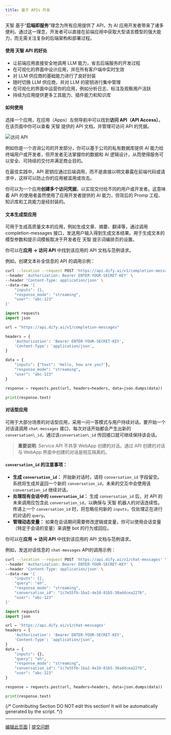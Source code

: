 ```yaml
---
title: 基于 APIs 开发
---
```


天智 基于“**后端即服务**”理念为所有应用提供了 API，为 AI 应用开发者带来了诸多便利。通过这一理念，开发者可以直接在前端应用中获取大型语言模型的强大能力，而无需关注复杂的后端架构和部署过程。

#### 使用 天智 API 的好处

* 让前端应用直接安全地调用 LLM 能力，省去后端服务的开发过程
* 在可视化的界面中设计应用，并在所有客户端中实时生效
* 对 LLM 供应商的基础能力进行了良好封装
* 随时切换 LLM 供应商，并对 LLM 的密钥进行集中管理
* 在可视化的界面中运营你的应用，例如分析日志、标注及观察用户活跃
* 持续为应用提供更多工具能力、插件能力和知识库

#### 如何使用

选择一个应用，在应用（Apps）左侧导航中可以找到**访问 API（API Access）**。在该页面中你可以查看 天智 提供的 API 文档，并管理可访问 API 的凭据。

![访问 API](https://assets-docs.dify.ai/dify-enterprise-mintlify/zh_CN/guides/application-publishing/97ff5a5d3fd280c617af917ca6c09322.png)

例如你是一个咨询公司的开发部分，你可以基于公司的私有数据库提供 AI 能力给终端用户或开发者，但开发者无法掌握你的数据和 AI 逻辑设计，从而使得服务可以安全、可持续的交付并满足商业目的。

<Warning>
在最佳实践中，API 密钥应通过后端调用，而不是直接以明文暴露在前端代码或请求中，这样可以防止你的应用被滥用或攻击。
</Warning>

你可以为一个应用**创建多个访问凭据**，以实现交付给不同的用户或开发者。这意味着 API 的使用者虽然使用了应用开发者提供的 AI 能力，但背后的 Promp 工程、知识库和工具能力是经封装的。

#### 文本生成型应用

可用于生成高质量文本的应用，例如生成文章、摘要、翻译等，通过调用 completion-messages 接口，发送用户输入得到生成文本结果。用于生成文本的模型参数和提示词模板取决于开发者在 天智 提示词编排页的设置。

你可以在**应用 -> 访问 API** 中找到该应用的 API 文档与范例请求。

例如，创建文本补全信息的 API 的调用示例：

```bash title="cURL"
curl --location --request POST 'https://api.dify.ai/v1/completion-messages' \
--header 'Authorization: Bearer ENTER-YOUR-SECRET-KEY' \
--header 'Content-Type: application/json' \
--data-raw '{
    "inputs": {},
    "response_mode": "streaming",
    "user": "abc-123"
}'
```

```python title="Python"
import requests
import json

url = "https://api.dify.ai/v1/completion-messages"

headers = {
    'Authorization': 'Bearer ENTER-YOUR-SECRET-KEY',
    'Content-Type': 'application/json',
}

data = {
    "inputs": {"text": 'Hello, how are you?'},
    "response_mode": "streaming",
    "user": "abc-123"
}

response = requests.post(url, headers=headers, data=json.dumps(data))

print(response.text)
```

#### 对话型应用

可用于大部分场景的对话型应用，采用一问一答模式与用户持续对话。要开始一个对话请调用 `chat-messages` 接口，每次对话开始都会产生出新的 `conversation\_id`，通过该`conversation\_id` 传回接口就可继续保持该会话。

> **重要说明**: Service API 不共享 WebApp 创建的对话。通过 API 创建的对话与 WebApp 界面中创建的对话是相互隔离的。

#### `conversation_id` 的注意事项：

- **生成 `conversation_id`：** 开始新对话时，请将 `conversation_id` 字段留空。系统将生成并返回一个新的 `conversation_id`，未来的交互中会使用该 `conversation_id` 继续对话。
- **处理现有会话中的 `conversation_id`：** 生成 `conversation_id` 后，对 API 的未来调用应包含此 `conversation_id`，以确保与 天智 机器人的对话连续性。传递上一个 `conversation_id` 时，将忽略任何新的 `inputs`，仅处理正在进行的对话的 `query`。
- **管理动态变量：** 如果在会话期间需要修改逻辑或变量，你可以使用会话变量（特定于会话的变量）来调整 bot 的行为或回应。

你可以在**应用 -> 访问 API** 中找到该应用的 API 文档与范例请求。

例如，发送对话信息的 `chat-messages` API的调用示例：

```bash title="cURL"
curl --location --request POST 'https://api.dify.ai/v1/chat-messages' \
--header 'Authorization: Bearer ENTER-YOUR-SECRET-KEY' \
--header 'Content-Type: application/json' \
--data-raw '{
    "inputs": {},
    "query": "eh",
    "response_mode": "streaming",
    "conversation_id": "1c7e55fb-1ba2-4e10-81b5-30addcea2276",
    "user": "abc-123"
}'

```


```python title="Python"
import requests
import json

url = 'https://api.dify.ai/v1/chat-messages'
headers = {
    'Authorization': 'Bearer ENTER-YOUR-SECRET-KEY',
    'Content-Type': 'application/json',
}
data = {
    "inputs": {},
    "query": "eh",
    "response_mode": "streaming",
    "conversation_id": "1c7e55fb-1ba2-4e10-81b5-30addcea2276",
    "user": "abc-123"
}

response = requests.post(url, headers=headers, data=json.dumps(data))

print(response.text)
```

{/*
Contributing Section
DO NOT edit this section!
It will be automatically generated by the script.
*/}

---

[编辑此页面](https://github.com/langgenius/dify-docs/edit/main/zh-hans/guides/application-publishing/developing-with-apis.mdx) | [提交问题](https://github.com/langgenius/dify-docs/issues/new?template=docs.yml)

